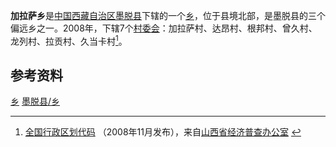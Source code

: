 {{中国乡级行政区
| 行政区全称 = 加拉萨乡
| 景观照片文件名 =
| 景观照片描述 =
| 汉语拼音 =
| 通用拼音 =
| 注音符號 =
| 其它标音类型1 =
| 其它标音1 =
| 其它标音类型2 =
| 其它标音2 =
| 其它语言类型1 =
| 其它语言地名1 =
| 其它语言类型2 =
| 其它语言地名2 =
| 上级行政区 = [[西藏自治区|西藏自治区]][[墨脱县|墨脱县]]
| 行政区类别 = [[乡|乡]]
| 行政区划代码 = 542624201
| 地理坐标 = {{坐标|29.677|95.377|display=inline,title|scale:100000_region:CN}}
| 总面积 = [[平方公里|平方公里]]
| 户籍人口 = 
| 户籍人口年份 = 
| 常住人口 = 人
| 常住人口年份 =
| 人口密度 = 
| 领导人职务1 =
| 领导人姓名1 =
| 领导人职务2 =
| 领导人姓名2 =
| 行政区划 = 7个[[村委会|村委会]]
| 官方网站 =
| 政府驻地 =
| 邮政编码 =
| 毗邻行政区 =
| 位置图文件名 =
| 位置图描述 =}}
'''加拉萨乡'''是[[中华人民共和国|中国]][[西藏自治区|西藏自治区]][[墨脱县|墨脱县]]下辖的一个[[乡|乡]]，位于县境北部，是墨脱县的三个偏远乡之一。2008年，下辖7个[[村委会|村委会]]：加拉萨村、达昂村、根邦村、曾久村、龙列村、拉贡村、久当卡村<ref>[http://www.sxjjpc.gov.cn/wjtz/200811070062_1_0.rar 全国行政区划代码] {{Wayback|url=http://www.sxjjpc.gov.cn/wjtz/200811070062_1_0.rar |date=20110707041746 }}（2008年11月发布），来自[http://www.sxjjpc.gov.cn/wjtz/200811070062.htm 山西省经济普查办公室] {{Wayback|url=http://www.sxjjpc.gov.cn/wjtz/200811070062.htm |date=20110707041839 }}</ref>。

== 参考资料 ==
{{註腳}}

{{墨脱县行政区划}}
{{西藏行政区划小作品}}
[[Category:墨脱县行政区划|乡]]
[[Category:林芝市乡镇|墨脱县/乡]]